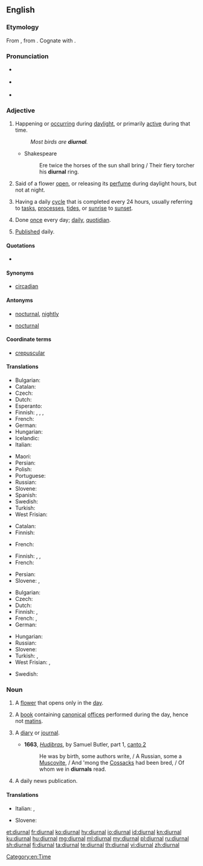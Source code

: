 {{was wotd|2008|December|2}}
==English==

===Etymology===
From {{etyl|la|en}} {{m|la|diurnālis}}, from {{m|la|diēs||day}}. Cognate with {{term|journal|lang=en}}.

===Pronunciation===
* {{a|UK}} {{IPA|[daɪˈɜː(ɹ).nəɫ]|lang=en}}
* {{a|US}} {{IPA|/daɪˈɝ.nəl/|lang=en}}
* {{audio|en-us-diurnal.ogg|Audio (US)|lang=en}}
*: {{rhymes|ɜː(r)nəl|lang=en}}

===Adjective===
{{en-adj|-}}

# Happening or [[occur]]ring during [[daylight]], or primarily [[active]] during that time.
#: ''Most birds are '''diurnal'''.''
#* Shakespeare
#*: Ere twice the horses of the sun shall bring / Their fiery torcher his '''diurnal''' ring.
# {{context|botany|lang=en}} Said of a flower [[open]], or releasing its [[perfume]] during daylight hours, but not at night.
# Having a daily [[cycle]] that is completed every 24 hours, usually referring to [[tasks]], [[processes]], [[tides]], or [[sunrise]] to [[sunset]].
# {{context|uncommon|lang=en}} Done [[once]] every day; [[daily]], [[quotidian]].
# {{context|archaic|lang=en}} [[publish|Published]] daily.

====Quotations====
* {{seeCites}}

====Synonyms====
* {{sense|having a daily cycle}} [[circadian]] {{qualifier|biology}}

====Antonyms====
* {{sense|happening or active during the day}} [[nocturnal]], [[nightly]]
* {{sense|active or open during the day}} [[nocturnal]]

====Coordinate terms====
* {{sense|active or open during the day}} [[crepuscular]]

====Translations====
{{trans-top|happening during daylight; primarily active during the day}}
* Bulgarian: {{t|bg|дневен|sc=Cyrl|tr=dnéven}}
* Catalan: {{t|ca|diürn}}
* Czech: {{t+|cs|denní|c}}
* Dutch: {{t+check|nl|dag|alt=dag-}} <!-- was "[[dag]]-" - assumed inflected form or vocalised spelling; please verify if linking is acceptable. see [[User:Kephir/gadgets/xte#Translation_fixing]] -->
* Esperanto: {{t|eo|taga}}
* Finnish: {{t+|fi|päivä|alt=päivä-}}, {{t|fi|päiväaikainen}}, {{t|fi|päiväaktiivinen}}, {{t|fi|diurnaalinen}}
* French: {{t+|fr|diurne}}
* German: {{t|de|tagaktiv}}
* Hungarian: {{t+|hu|nappali}}
* Icelandic: {{t|is|dagdýr}}
* Italian: {{t+|it|diurno}}
{{trans-mid}}
* Maori: {{t|mi|moepō}}
* Persian: {{t+|fa|روزانه|tr=ruzâne|sc=fa-Arab}}
* Polish: {{t+|pl|dzienny|m}}
* Portuguese: {{t+|pt|diurno}}
* Russian: {{t+|ru|дневной|tr=dnevnój}}
* Slovene: {{t|sl|dneven}}
* Spanish: {{t|es|diurno}}
* Swedish: {{t|sv|dags-}}
* Turkish: {{t|tr|gündüzcül}}
* West Frisian: {{t+check|fy|dei|alt=dei-}} <!-- was "[[dei]]-" - assumed inflected form or vocalised spelling; please verify if linking is acceptable. see [[User:Kephir/gadgets/xte#Translation_fixing]] -->
{{trans-bottom}}

{{trans-top|botany; of flowers open or releasing perfume during the day}}
* Catalan: {{t|ca|diürn}}
* Finnish: {{t+|fi|päivä|alt=päiväksi}} {{t+|fi|kukka|alt=kukkansa}} {{t|fi|avaava}}
{{trans-mid}}
* French: {{t+|fr|diurne}}
{{trans-bottom}}

{{trans-top|having a daily cycle}}
* Finnish: {{t+|fi|päivittäinen}}, {{t|fi|vuorokautinen}}, {{t+|fi|vuorokausi|alt=vuorokausi-}}
* French: {{t+|fr|journalier}}
{{trans-mid}}
* Persian: {{t+|fa|روزانه|tr=roozaaneh|sc=fa-Arab}}
* Slovene: {{t|sl|dneven}}, {{qualifier|bio.}} {{t|sl|cirkadiaden}}
{{trans-bottom}}

{{trans-top|done once every day}}
* Bulgarian: {{t+|bg|ежедневен|tr=ežednéven|sc=Cyrl}}
* Czech: {{t+|cs|denní|c}}
* Dutch: {{t+|nl|dagelijks}}
* Finnish: {{t+|fi|päivittäinen}}, {{t|fi|jokapäiväinen}}
* French: {{t+|fr|journalier}}, {{t+|fr|quotidien}}
* German: {{t+|de|täglich}}
{{trans-mid}}
* Hungarian: {{t+|hu|napi}}
* Russian: {{t+|ru|ежедневный}}
* Slovene: {{t|sl|dneven}}
* Turkish: {{t+|tr|günlük}}, {{t|tr|gün be gün}}
* West Frisian: {{t|fy|deisk}}, {{t|fy|deistich}}
{{trans-bottom}}

{{checktrans-top}}
* Swedish: {{qualifier|as 24-hr period, including nighttime}} {{t+check|sv|dygn}} <!-- This was under the botany sense. Seems wrong, because the basic meaning of the word is "day"  -->
{{trans-bottom}}

===Noun===
{{en-noun}}

# A [[flower]] that opens only in the [[day]].
# {{context|Catholicism|lang=en}} A [[book]] containing [[canonical]] [[office]]s performed during the day, hence not [[matins]].
# {{context|archaic|lang=en}} A [[diary]] or [[journal]].
#* '''1663''', ''[[w:Hudibras|Hudibras]]'', by Samuel Butler, part 1, [[s:Hudibras/Part 1/Canto 2|canto 2]]
#*: He was by birth, some authors write, / A Russian, some a [[Muscovite]], / And 'mong the [[Cossack]]s had been bred, / Of whom we in '''diurnals''' read.
# {{context|archaic|lang=en}} A daily news publication.

====Translations====
{{trans-top|A flower that opens during the day}}
{{trans-mid}}
{{trans-bottom}}
{{trans-top|A book of canonical offices}}
* Italian: {{t+|it|diurno}}, {{t|it|diurnale}}
{{trans-mid}}
* Slovene: {{t+|sl|dnevnik|m}}
{{trans-bottom}}

[[Category:en:Time]]

[[et:diurnal]]
[[fr:diurnal]]
[[ko:diurnal]]
[[hy:diurnal]]
[[io:diurnal]]
[[id:diurnal]]
[[kn:diurnal]]
[[ku:diurnal]]
[[hu:diurnal]]
[[mg:diurnal]]
[[ml:diurnal]]
[[my:diurnal]]
[[pl:diurnal]]
[[ru:diurnal]]
[[sh:diurnal]]
[[fi:diurnal]]
[[ta:diurnal]]
[[te:diurnal]]
[[th:diurnal]]
[[vi:diurnal]]
[[zh:diurnal]]